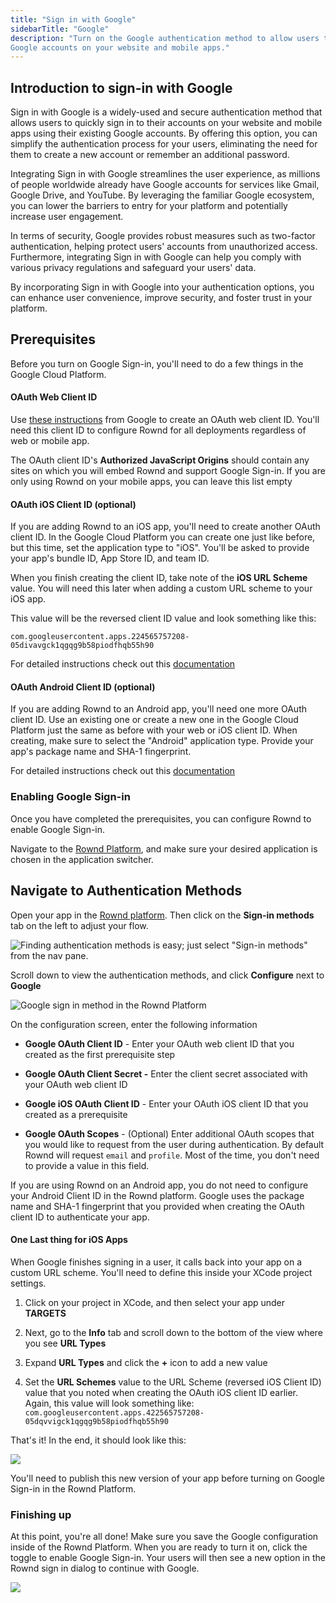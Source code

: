 ```yaml
---
title: "Sign in with Google"
sidebarTitle: "Google"
description: "Turn on the Google authentication method to allow users to sign in with their
Google accounts on your website and mobile apps."
---
```

## Introduction to sign-in with Google
Sign in with Google is a widely-used and secure authentication method that allows users to quickly sign in to their accounts on your website and mobile apps using their existing Google accounts. By offering this option, you can simplify the authentication process for your users, eliminating the need for them to create a new account or remember an additional password.

Integrating Sign in with Google streamlines the user experience, as millions of people worldwide already have Google accounts for services like Gmail, Google Drive, and YouTube. By leveraging the familiar Google ecosystem, you can lower the barriers to entry for your platform and potentially increase user engagement.

In terms of security, Google provides robust measures such as two-factor authentication, helping protect users' accounts from unauthorized access. Furthermore, integrating Sign in with Google can help you comply with various privacy regulations and safeguard your users' data.

By incorporating Sign in with Google into your authentication options, you can enhance user convenience, improve security, and foster trust in your platform.

## Prerequisites

Before you turn on Google Sign-in, you'll need to do a few things in the Google
Cloud Platform.


#### OAuth Web Client ID

Use
[these instructions](https://support.google.com/workspacemigrate/answer/9222992?hl=en)
from Google to create an OAuth web client ID. You'll need this client ID to
configure Rownd for all deployments regardless of web or mobile app.

The OAuth client ID's **Authorized JavaScript Origins** should contain any sites
on which you will embed Rownd and support Google Sign-in. If you are only using
Rownd on your mobile apps, you can leave this list empty

#### OAuth iOS Client ID (optional)

If you are adding Rownd to an iOS app, you'll need to create another OAuth
client ID. In the Google Cloud Platform you can create one just like before, but
this time, set the application type to "iOS". You'll be asked to provide your
app's bundle ID, App Store ID, and team ID.

When you finish creating the client ID, take note of the **iOS URL Scheme**
value. You will need this later when adding a custom URL scheme to your iOS app.

This value will be the reversed client ID value and look something like this:

```
com.googleusercontent.apps.224565757208-05divavgck1qgqg9b58piodfhqb55h90
```

For detailed instructions check out this
[documentation](https://support.google.com/cloud/answer/6158849?hl=en#zippy=%2Cnative-applications%2Cios)

#### OAuth Android Client ID (optional)

If you are adding Rownd to an Android app, you'll need one more OAuth client ID.
Use an existing one or create a new one in the Google Cloud Platform just the
same as before with your web or iOS client ID. When creating, make sure to
select the "Android" application type. Provide your app's package name and SHA-1
fingerprint.

For detailed instructions check out this
[documentation](https://support.google.com/cloud/answer/6158849?hl=en#zippy=%2Cnative-applications%2Candroid)

### Enabling Google Sign-in

Once you have completed the prerequisites, you can configure Rownd to enable
Google Sign-in.

Navigate to the [Rownd Platform](https://app.rownd.io), and make sure your
desired application is chosen in the application switcher.

## Navigate to Authentication Methods

Open your app in the [Rownd platform](https://app.rownd.io/applications). Then click on the **Sign-in methods** tab on the left to adjust your flow.

![Finding authentication methods is easy; just select "Sign-in methods" from the nav pane.](/images/sign-in-methods-1.png)

Scroll down to view the authentication methods, and click **Configure** next to
**Google**

![Google sign in method in the Rownd Platform](/images/Screen20Shot202022-10-1120at201.26.4020PM.png)

On the configuration screen, enter the following information

- **Google OAuth Client ID** \- Enter your OAuth web client ID that you created
  as the first prerequisite step

- **Google OAuth Client Secret -** Enter the client secret associated with your
  OAuth web client ID

- **Google iOS OAuth Client ID** \- Enter your OAuth iOS client ID that you
  created as a prerequisite

- **Google OAuth Scopes** \- (Optional) Enter additional OAuth scopes that you
  would like to request from the user during authentication. By default Rownd
  will request `email` and `profile`. Most of the time, you don't need to
  provide a value in this field.

If you are using Rownd on an Android app, you do not need to configure your
Android Client ID in the Rownd platform. Google uses the package name and SHA-1
fingerprint that you provided when creating the OAuth client ID to authenticate
your app.

#### One Last thing for iOS Apps

When Google finishes signing in a user, it calls back into your app on a custom
URL scheme. You'll need to define this inside your XCode project settings.

1. Click on your project in XCode, and then select your app under **TARGETS**

2. Next, go to the **Info** tab and scroll down to the bottom of the view where
   you see **URL Types**

3. Expand **URL Types** and click the **+** icon to add a new value

4. Set the **URL Schemes** value to the URL Scheme (reversed iOS Client ID)
   value that you noted when creating the OAuth iOS client ID earlier. Again,
   this value will look something like:
   `com.googleusercontent.apps.422565757208-05dqvvigck1qgqg9b58piodfhqb55h90`

That's it! In the end, it should look like this:

![](/images/image.png)

You'll need to publish this new version of your app before turning on Google
Sign-in in the Rownd Platform.

### Finishing up

At this point, you're all done! Make sure you save the Google configuration
inside of the Rownd Platform. When you are ready to turn it on, click the toggle
to enable Google Sign-in. Your users will then see a new option in the Rownd
sign in dialog to continue with Google.

![](/images/image.png)

